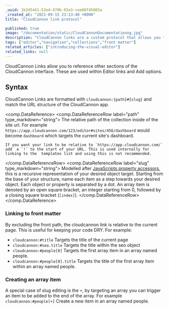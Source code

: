 ```yaml
---
_uuid: 1b2d5441-52ed-470b-93a3-cee60f45865a
_created_at: "2021-09-15 23:13:40 +0000"
title: "CloudCannon link protocol"

published: true
image: "/documentation/static/CloudCannonDocumentationog.jpg"
description: "CloudCannon links are a custom protocol that allows you to deep link into CloudCannon."
tags: ["editor","navigation","collections","front matter"]
related_articles: ["introducing-the-visual-editor"]
related_links: null
---
```


CloudCannon Links allow you to reference other sections of the CloudCannon interface. These are used within Editor links and Add options.

## Syntax
CloudCannon Links are formatted with `cloudcannon:{path}#{slug}` and match the URL structure of the CloudCannon app.

<comp.DataReference>
  <comp.DataReferenceRow label="path" type_markdown="string">
    The relative path of the collection inside of the site url. For example  `https://app.cloudcannon.com/123/editor#sites/456/dashboard` would become  `dashboard` which targets the current site's dashboard.

    If you want your link to be relative to `https://app.cloudcannon.com/` add  a `!` to the start of your URL. This is used internally for linking to the  templates list and using this is not recommended.
  </comp.DataReferenceRow>
  <comp.DataReferenceRow label="slug" type_markdown="string">
    Modelled after [JavaScripts property accessors](https://developer.mozilla.org/en-US/docs/Web/JavaScript/Reference/Operators/Property_accessors), this is a recursive representation of your desired object target. Starting from the base of your structure, name each item as a step towards your desired object. Each object or property is separated by a dot. An array item is denoted by an open square bracket, an integer starting from 0, followed by a closing square bracket (`[index]`).
  </comp.DataReferenceRow>
</comp.DataReference>

### Linking to front matter
By excluding the front path, the cloudcannon link is relative to the current page. This is useful for keeping your code DRY. For example:
- `cloudcannon:#title` Targets the title of the current page
- `cloudcannon:#seo.title` Targets the title within the seo object
- `cloudcannon:#people[0]` Targets the first array item in an array named people.
- `cloudcannon:#people[0].title` Targets the title of the first array item within an array named people.

### Creating an array item
A special case of slug editing is the `+`, by targeting an array you can trigger an item to be added to the end of the array. For example `cloudcannon:#people[+]` Create a new item in an array named people.
